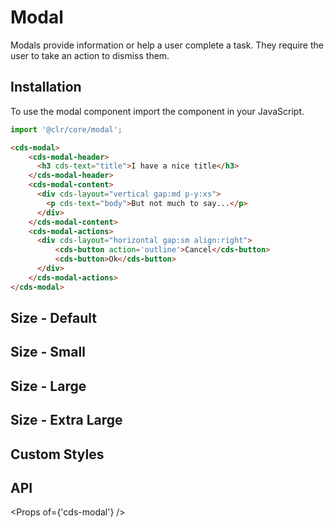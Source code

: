 
<Meta title="Components/Modal/Getting Started" />

# Modal

Modals provide information or help a user complete a task. They require the user to take an action to dismiss them.

## Installation

To use the modal component import the component in your JavaScript.

```typescript
import '@clr/core/modal';
```

```html
<cds-modal>
    <cds-modal-header>
      <h3 cds-text="title">I have a nice title</h3>
    </cds-modal-header>
    <cds-modal-content>
      <div cds-layout="vertical gap:md p-y:xs">
        <p cds-text="body">But not much to say...</p>
      </div>
    </cds-modal-content>
    <cds-modal-actions>
      <div cds-layout="horizontal gap:sm align:right">
          <cds-button action='outline'>Cancel</cds-button>
          <cds-button>Ok</cds-button>
      </div>
    </cds-modal-actions>
</cds-modal>
```

## Size - Default

<Preview>
  <Story id="components-modal-stories--default-size" />
</Preview>

## Size - Small

<Preview>
  <Story id="components-modal-stories--small" />
</Preview>

## Size - Large

<Preview>
  <Story id="components-modal-stories--large" />
</Preview>

## Size - Extra Large

<Preview>
  <Story id="components-modal-stories--extra-large" />
</Preview>

## Custom Styles

<Preview>
  <Story id="components-modal-stories--custom-styles" />
</Preview>

## API

<Props of={'cds-modal'} />
